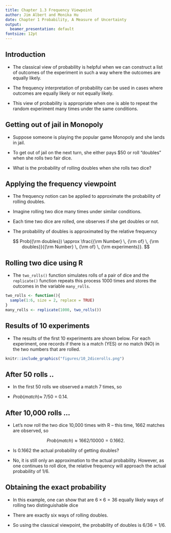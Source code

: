 ```yaml
---
title: Chapter 1.3 Frequency Viewpoint
author: Jim Albert and Monika Hu
date: Chapter 1 Probability, A Measure of Uncertainty
output: 
  beamer_presentation: default
fontsize: 12pt
---
```


## Introduction

- The classical view of probability is helpful  when we can construct a list of outcomes of the experiment in such a way where the outcomes are equally likely.

- The frequency interpretation of probability can be used in cases where outcomes are equally likely or not equally likely.

- This view of probability is appropriate when one is able to repeat the random experiment many times under the same conditions.

## Getting out of jail in Monopoly

- Suppose someone is playing the popular game Monopoly and she lands in jail.  

- To get out of jail on the next turn, she either pays $50 or roll "doubles" when she rolls two fair dice.  

- What is the probability of rolling doubles when she rolls two dice?

## Applying the frequency viewpoint

- The frequency notion can be applied to approximate the probability of rolling doubles.  

- Imagine rolling two dice many times under similar conditions.  

- Each time two dice are rolled, one observes if she get doubles or not.  

- The probability of doubles is approximated by the relative frequency\index{relative frequency}

$$
Prob({\rm doubles}) \approx \frac{{\rm Number} \, {\rm of} \, {\rm doubles}}{{\rm Number} \, {\rm of} \, {\rm experiments}}.
$$

## Rolling two dice using R

- The ```two_rolls()```\index{two_rolls()} function simulates rolls of a pair of dice and the ```replicate()```\index{replicate()} function repeats this process 1000 times and stores the outcomes in the variable ```many_rolls```.

```r
two_rolls <- function(){
  sample(1:6, size = 2, replace = TRUE)
}
many_rolls <- replicate(1000, two_rolls())
```

## Results of 10 experiments

- The results of the first 10 experiments are shown below.  For each experiment, one records if there is a match (YES) or no match (NO) in the two numbers that are rolled. 

```r
knitr::include_graphics("figures/10_2dicerolls.png")
```
 
## After 50 rolls ..

- In the first 50 rolls we observed a match 7 times, so 

- $Prob(match) \approx$ 7/50 = 0.14.


## After 10,000 rolls ...

- Let's now roll the two dice 10,000 times with R -- this time, 1662 matches are observed, so 

$$Prob(match) \approx 1662/10000 = 0.1662.$$

- Is 0.1662 the actual probability of getting doubles?  

- No, it is still only an approximation to the actual probability. However, as one continues to roll dice, the relative frequency will approach the actual probability of 1/6.

## Obtaining the exact probability

- In this example, one can show that are $6 \times 6 = 36$ equally likely ways of rolling two distinguishable dice 

- There are exactly six ways of rolling doubles. 

- So using the classical viewpoint, the probability of doubles is $6/36 =1/6$.
